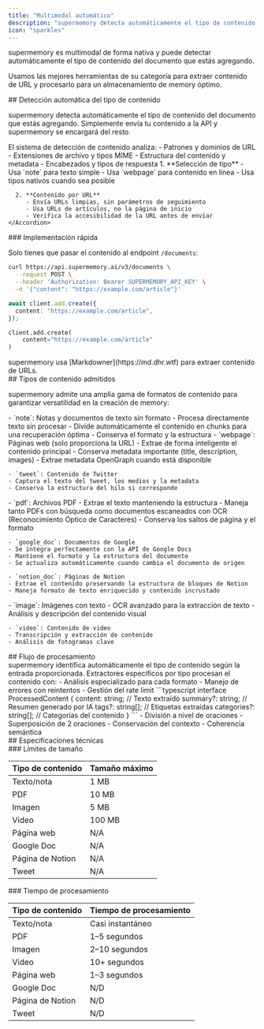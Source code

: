 ```yaml
---
title: "Multimodal automático"
description: "supermemory detecta automáticamente el tipo de contenido del documento que estás agregando."
icon: "sparkles"
---
```


supermemory es multimodal de forma nativa y puede detectar automáticamente el tipo de contenido del documento que estás agregando.

Usamos las mejores herramientas de su categoría para extraer contenido de URL y procesarlo para un almacenamiento de memory óptimo.

<div id="automatic-content-type-detection">
  ## Detección automática del tipo de contenido
</div>

supermemory detecta automáticamente el tipo de contenido del documento que estás agregando. Simplemente envía tu contenido a la API y supermemory se encargará del resto.

<Tabs>
  <Tab title="Cómo funciona">
    El sistema de detección de contenido analiza:
    - Patrones y dominios de URL
    - Extensiones de archivo y tipos MIME
    - Estructura del contenido y metadata
    - Encabezados y tipos de respuesta
  </Tab>
  <Tab title="Mejores prácticas">
    <Accordion title="Mejores prácticas para tipos de contenido" defaultOpen icon="sparkles">
      1. **Selección de tipo**
         - Usa `note` para texto simple
         - Usa `webpage` para contenido en línea
         - Usa tipos nativos cuando sea posible

      2. **Contenido por URL**
         - Envía URLs limpias, sin parámetros de seguimiento
         - Usa URLs de artículos, no la página de inicio
         - Verifica la accesibilidad de la URL antes de enviar
    </Accordion>

  </Tab>
</Tabs>

<div id="quick-implementation">
  ### Implementación rápida
</div>

Solo tienes que pasar el contenido al endpoint `/documents`:

<CodeGroup>

```bash cURL
curl https://api.supermemory.ai/v3/documents \
  --request POST \
  --header 'Authorization: Bearer SUPERMEMORY_API_KEY' \
  -d '{"content": "https://example.com/article"}'
```

```typescript
await client.add.create({
  content: "https://example.com/article",
});
```

```python
client.add.create(
    content="https://example.com/article"
)
```

</CodeGroup>

<Note>
  supermemory usa [Markdowner](https://md.dhr.wtf) para extraer contenido de
  URLs.
</Note>

<div id="supported-content-types">
  ## Tipos de contenido admitidos
</div>

supermemory admite una amplia gama de formatos de contenido para garantizar versatilidad en la creación de memory:

<Grid cols={2}>
  <Card title="Contenido de texto" icon="document-text">
    - `note`: Notas y documentos de texto sin formato
    - Procesa directamente texto sin procesar
    - Divide automáticamente el contenido en chunks para una recuperación óptima
    - Conserva el formato y la estructura
  </Card>

  <Card title="Contenido web" icon="globe">
    - `webpage`: Páginas web (solo proporciona la URL)
    - Extrae de forma inteligente el contenido principal
    - Conserva metadata importante (title, description, images)
    - Extrae metadata OpenGraph cuando está disponible

    - `tweet`: Contenido de Twitter
    - Captura el texto del tweet, los medios y la metadata
    - Conserva la estructura del hilo si corresponde

  </Card>

  <Card title="Tipos de documentos" icon="document">
    - `pdf`: Archivos PDF
    - Extrae el texto manteniendo la estructura
    - Maneja tanto PDFs con búsqueda como documentos escaneados con OCR (Reconocimiento Óptico de Caracteres)
    - Conserva los saltos de página y el formato

    - `google_doc`: Documentos de Google
    - Se integra perfectamente con la API de Google Docs
    - Mantiene el formato y la estructura del documento
    - Se actualiza automáticamente cuando cambia el documento de origen

    - `notion_doc`: Páginas de Notion
    - Extrae el contenido preservando la estructura de bloques de Notion
    - Maneja formato de texto enriquecido y contenido incrustado

  </Card>

  <Card title="Tipos de medios" icon="photo">
    - `image`: Imágenes con texto
    - OCR avanzado para la extracción de texto
    - Análisis y descripción del contenido visual

    - `video`: Contenido de video
    - Transcripción y extracción de contenido
    - Análisis de fotogramas clave

  </Card>
</Grid>

<div id="processing-pipeline">
  ## Flujo de procesamiento
</div>

<Steps>
  <Step title="Detección de contenido">
    supermemory identifica automáticamente el tipo de contenido según la entrada proporcionada.
  </Step>

<Step title="Extracción de contenido">
  Extractores específicos por tipo procesan el contenido con: - Análisis especializado para
  cada formato - Manejo de errores con reintentos - Gestión del rate limit
</Step>

  <Step title="Mejora con IA">
    ```typescript
    interface ProcessedContent {
      content: string;      // Texto extraído
      summary?: string;     // Resumen generado por IA
      tags?: string[];     // Etiquetas extraídas
      categories?: string[]; // Categorías del contenido
    }
    ```
  </Step>

  <Step title="Segmentación en chunks e indexación">
    - División a nivel de oraciones
    - Superposición de 2 oraciones
    - Conservación del contexto
    - Coherencia semántica
  </Step>
</Steps>

<div id="technical-specifications">
  ## Especificaciones técnicas
</div>

<div id="size-limits">
  ### Límites de tamaño
</div>

| Tipo de contenido | Tamaño máximo |
| ----------------- | ------------- |
| Texto/nota        | 1 MB          |
| PDF               | 10 MB         |
| Imagen            | 5 MB          |
| Video             | 100 MB        |
| Página web        | N/A           |
| Google Doc        | N/A           |
| Página de Notion  | N/A           |
| Tweet             | N/A           |

<div id="processing-time">
  ### Tiempo de procesamiento
</div>

| Tipo de contenido | Tiempo de procesamiento |
| ----------------- | ----------------------- |
| Texto/nota        | Casi instantáneo        |
| PDF               | 1–5 segundos            |
| Imagen            | 2–10 segundos           |
| Video             | 10+ segundos            |
| Página web        | 1–3 segundos            |
| Google Doc        | N/D                     |
| Página de Notion  | N/D                     |
| Tweet             | N/D                     |